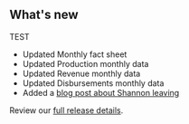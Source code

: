 ## What's new

TEST

- Updated <Link href="/fact-sheet" linkType="default">Monthly fact sheet</Link>
- Updated <Link href="/downloads/production-by-month/" linkType="default">Production monthly data</Link>
- Updated <Link href="/downloads/revenue/" linkType="default">Revenue monthly data</Link>
- Updated <Link href="/downloads/disbursements-by-month/" linkType="default">Disbursements monthly data</Link>
- Added a [blog post about Shannon leaving](https://blog-nrrd.doi.gov)

Review our [full release details](https://github.com/ONRR/nrrd/releases).
